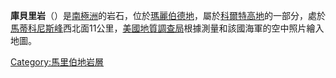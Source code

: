 {{coord|75|17|S|138|31|W|source:GNIS|display=title}}

'''庫貝里岩'''（{{lang-en|Kuberry Rocks}}）是[[南極洲|南極洲]]的岩石，位於[[瑪麗伯德地|瑪麗伯德地]]，屬於[[科爾特高地|科爾特高地]]的一部分，處於[[馬蒂科尼斯峰|馬蒂科尼斯峰]]西北面11公里，[[美國地質調查局|美國地質調查局]]根據測量和該國海軍的空中照片繪入地圖。

{{DEFAULTSORT:Kuberry Rocks}}
[[Category:馬里伯地岩層|Category:馬里伯地岩層]]


{{MarieByrdLand-geo-stub}}